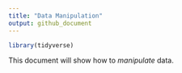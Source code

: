 ```yaml
---
title: "Data Manipulation"
output: github_document
---
```


```r
library(tidyverse) 
```

This document will show how to *manipulate* data.